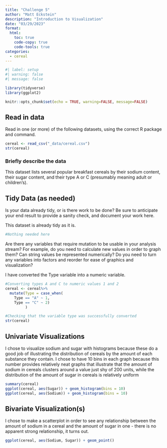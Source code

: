```yaml
---
title: "Challenge 5"
author: "Matt Eckstein"
description: "Introduction to Visualization"
date: "03/29/2023"
format:
  html:
    toc: true
    code-copy: true
    code-tools: true
categories:
  - cereal
---
```


```r
#| label: setup
#| warning: false
#| message: false

library(tidyverse)
library(ggplot2)

knitr::opts_chunk$set(echo = TRUE, warning=FALSE, message=FALSE)
```


## Read in data

Read in one (or more) of the following datasets, using the correct R package and command.


```r

cereal <- read_csv("_data/cereal.csv")
str(cereal)

```

### Briefly describe the data

This dataset lists several popular breakfast cereals by their sodium content, their sugar content, and their type A or C (presumably meaning adult or children's).

## Tidy Data (as needed)

Is your data already tidy, or is there work to be done? Be sure to anticipate your end result to provide a sanity check, and document your work here.

This dataset is already tidy as it is.

```r
#Nothing needed here

```

Are there any variables that require mutation to be usable in your analysis stream? For example, do you need to calculate new values in order to graph them? Can string values be represented numerically? Do you need to turn any variables into factors and reorder for ease of graphics and visualization?

I have converted the Type variable into a numeric variable.

```r
#Converting types A and C to numeric values 1 and 2
cereal <- cereal%>%
  mutate(Type = case_when(
    Type == "A" ~ 1,
    Type == "C" ~ 2)
         )

#Checking that the variable type was successfully converted
str(cereal)

```

## Univariate Visualizations 

I chose to visualize sodium and sugar with histograms because these do a good job of illustrating the distribution of cereals by the amount of each substance they contain. I chose to have 10 bins in each graph because this number provides relatively neat graphs that illustrate that the amount of sodium in cereals clusters around a value just shy of 200 units, while the distribution of the amount of sugar in cereals is relatively uniform
```r
summary(cereal)
ggplot(cereal, aes(Sugar)) + geom_histogram(bins = 10)
ggplot(cereal, aes(Sodium)) + geom_histogram(bins = 10)

```


## Bivariate Visualization(s)


I chose to make a scatterplot in order to see any relationship between the amount of sodium in a cereal and the amount of sugar in one - there is no apparent strong relationship, it turns out.

```r
ggplot(cereal, aes(Sodium, Sugar)) + geom_point()
```

